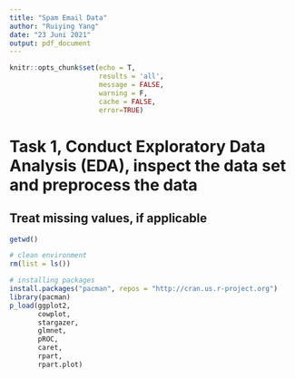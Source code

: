 ```yaml
---
title: "Spam Email Data"
author: "Ruiying Yang"
date: "23 Juni 2021"
output: pdf_document
---
```


```r
knitr::opts_chunk$set(echo = T, 
                      results = 'all', 
                      message = FALSE, 
                      warning = F, 
                      cache = FALSE, 
                      error=TRUE)
```

# Task 1, Conduct Exploratory Data Analysis (EDA), inspect the data set and preprocess the data
## Treat missing values, if applicable
```r
getwd()
```

```r
# clean environment 
rm(list = ls())  

# installing packages 
install.packages("pacman", repos = "http://cran.us.r-project.org")
library(pacman)
p_load(ggplot2,    
       cowplot,   
       stargazer, 
       glmnet,    
       pROC,      
       caret,       
       rpart,        
       rpart.plot)

```
